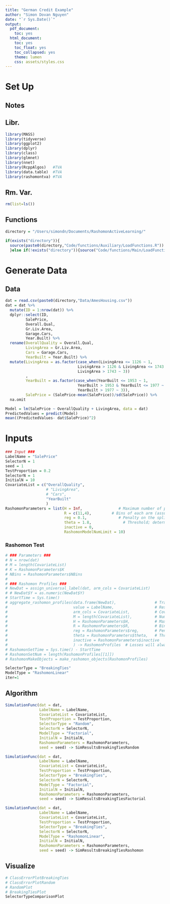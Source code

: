 ```yaml
---
title: "German Credit Example"
author: "Simon Dovan Nguyen"
date: "`r Sys.Date()`"
output:
  pdf_document:
    toc: yes
  html_document:
    toc: yes
    toc_float: yes
    toc_collapsed: yes
    theme: lumen
    css: assets/styles.css
---
```


# Set Up

## Notes

## Libr.

```r
library(MASS) 
library(tidyverse)
library(ggplot2) 
library(dplyr)
library(class)
library(glmnet)
library(nnet)
library(RcppAlgos)   #TVA
library(data.table)  #TVA
library(rashomontva) #TVA
```

## Rm. Var.

```r
rm(list=ls())
```

## Functions

```r
directory = "/Users/simondn/Documents/RashomonActiveLearning/"

if(exists("directory")){
  source(paste0(directory,"Code/functions/Auxiliary/LoadFunctions.R"))
  }else if(!exists("directory")){source("Code/functions/Main/LoadFunctions.R")}

```

# Generate Data

## Data
```r
dat = read.csv(paste0(directory,"Data/AmesHousing.csv"))
dat = dat %>% 
  mutate(ID = 1:nrow(dat)) %>%
  dplyr::select(ID,
         SalePrice,
         Overall.Qual,
         Gr.Liv.Area,
         Garage.Cars,
         Year.Built) %>%
  rename(OverallQuality = Overall.Qual,
         LivingArea = Gr.Liv.Area,
         Cars = Garage.Cars,
         YearBuilt = Year.Built) %>%
  mutate(LivingArea = as.factor(case_when(LivingArea <= 1126 ~ 1,
                                LivingArea > 1126 & LivingArea <= 1743 ~ 2,
                                LivingArea > 1743 ~ 3))
         ,
         YearBuilt = as.factor(case_when(YearBuilt <= 1953 ~ 1,
                                YearBuilt > 1953 & YearBuilt <= 1977 ~ 2,
                                YearBuilt > 1977 ~ 3)),
         SalePrice = (SalePrice-mean(SalePrice))/sd(SalePrice)) %>%
  na.omit
```

```r
Model = lm(SalePrice ~ OverallQuality + LivingArea, data = dat)
PredictedValues = predict(Model)
mean((PredictedValues- dat$SalePrice)^2)
```


# Inputs
```r
### Input ###
LabelName = "SalePrice"
SelectorN = 1
seed = 1
TestProportion = 0.2
SelectorN = 1
InitialN = 10
CovariateList = c("OverallQuality",
                  # "LivingArea",
                  # "Cars",
                  "YearBuilt"
                  )
RashomonParameters = list(H = Inf,                # Maximum number of pools/splits
                          R = c(11,4),         # Bins of each arm (assume 0 exists)
                          reg = 0.1,              # Penalty on the splits
                          theta = 1.8,              # Threshold; determine relative to best model
                          inactive = 0,
                          RashomonModelNumLimit = 10)
```

### Rashomon Test
```r
# ### Parameters ###
# N = nrow(dat)
# M = length(CovariateList)
# K = RashomonParameters$K
# NBins = RashomonParameters$NBins
# 
# ### Rashomon Profiles ###
# NewDat = assign_universal_label(dat, arm_cols = CovariateList)
# # NewDat$Y = as.numeric(NewDat$Y)
# StartTime = Sys.time()
# aggregate_rashomon_profiles(data.frame(NewDat),                 # TrainingSetTrainingData
#                             value = LabelName,                  # Response names
#                             arm_cols = CovariateList,           # Covariate names
#                             M = length(CovariateList),          # Number of covariates
#                             H = RashomonParameters$H,           # Maximum number of pools/splits
#                             R = RashomonParameters$R,           # Bins of each arm (assume 0 exists)
#                             reg = RashomonParameters$reg,       # Penalty on the splits
#                             theta = RashomonParameters$theta,   # Threshold
#                             inactive = RashomonParameters$inactive
#                             ) -> RashomonProfiles  # Losses will always be the last one - (active arms)
# RashomonSetTime = Sys.time() - StartTime
# RashomonSetNum = length(RashomonProfiles[[1]])
# RashomonMakeObjects = make_rashomon_objects(RashomonProfiles)
```


```r
SelectorType = "BreakingTies"
ModelType = "RashomonLinear"
iter=1
```

## Algorithm
```r
SimulationFunc(dat = dat,
               LabelName = LabelName,
               CovariateList = CovariateList,
               TestProportion = TestProportion,
               SelectorType = "Random",
               SelectorN = SelectorN,
               ModelType = "Factorial",
               InitialN = InitialN,
               RashomonParameters = RashomonParameters,
               seed = seed) -> SimResultsBreakingTiesRandom
```

```r
SimulationFunc(dat = dat,
               LabelName = LabelName,
               CovariateList = CovariateList,
               TestProportion = TestProportion,
               SelectorType = "BreakingTies",
               SelectorN = SelectorN,
               ModelType = "Factorial",
               InitialN = InitialN,
               RashomonParameters = RashomonParameters,
               seed = seed) -> SimResultsBreakingTiesFactorial
```

```r
SimulationFunc(dat = dat,
               LabelName = LabelName,
               CovariateList = CovariateList,
               TestProportion = TestProportion,
               SelectorType = "BreakingTies",
               SelectorN = SelectorN,
               ModelType = "RashomonLinear",
               InitialN = InitialN,
               RashomonParameters = RashomonParameters,
               seed = seed) -> SimResultsBreakingTiesRashomon

```

## Visualize
```r
# ClassErrorPlotBreakingTies
# ClassErrorPlotRandom
# RandomPlot
# BreakingTiesPlot
SelectorTypeComparisonPlot
```

